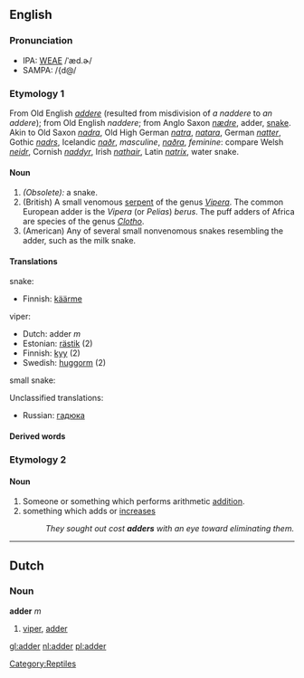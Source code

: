 ==English==

===Pronunciation===
*IPA: [[WEAE]] /ˈæd.ɚ/
*SAMPA: /{d@/

===Etymology 1===
From Old English ''[[addere]]'' (resulted from misdivision of ''a naddere'' to ''an addere''); from Old English ''naddere''; from Anglo Saxon ''[[nædre]]'', adder, [[snake]]. Akin to Old Saxon ''[[nadra]]'', Old High German ''[[natra]]'', ''[[natara]]'', German ''[[natter]]'', Gothic ''[[nadrs]]'', Icelandic ''[[naðr]]'', ''masculine'', ''[[naðra]]'', ''feminine'': compare Welsh ''[[neidr]]'', Cornish ''[[naddyr]]'', Irish ''[[nathair]]'', Latin ''[[natrix]]'', water snake.

====Noun====
# ''(Obsolete):'' a snake.
# (British) A small venomous [[serpent]] of the genus ''[[Vipera]]''. The  common European adder is the ''Vipera'' (or ''Pelias'') ''berus''. The puff adders of Africa are species of the genus ''[[Clotho]]''.
# (American) Any of several small nonvenomous snakes resembling the adder, such as the milk snake.

====Translations====
snake:
*Finnish: [[käärme]]

viper:
*Dutch: adder ''m''
*Estonian: [[rästik]] (2)
*Finnish: [[kyy]] (2)
*Swedish: [[huggorm]] (2)

small snake:

Unclassified translations:
*Russian:  [[гадюка]]

====Derived words====

===Etymology 2===
====Noun====

# Someone or something which performs arithmetic [[addition]].
#something which adds or [[increases]]
#:''They sought out cost '''adders''' with an eye toward eliminating them.''

----
==Dutch==
===Noun===
'''adder''' ''m''

# [[viper]], [[adder]]

[[Category:Reptiles]]

[[gl:adder]]
[[nl:adder]]
[[pl:adder]]